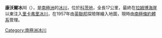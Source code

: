 {{expand|time=2013-12-31T11:02:20+00:00}}
{{unreferenced|time=2013-12-31T11:02:20+00:00}}
{{Coord|80|47|S|26|16|W|source:GNIS|display=title}}

'''康沃爾冰川'''（{{lang-en|Cornwall Glacier}}），是[[南極洲|南極洲]]的[[冰川|冰川]]，位於[[科茨地|科茨地]]，全長17公里，最終在[[拉姆博海崖|拉姆博海崖]]以東注入[[里卡弗里冰川|里卡弗里冰川]]，在1957年由[[英聯邦|英聯邦]]探險隊繪入地圖，現時由[[南極條約體系|南極條約體系]]管理。

{{DEFAULTSORT:Cornwall Glacier}}
[[Category:南極洲冰川|Category:南極洲冰川]]


{{CoatsLand-geo-stub}}